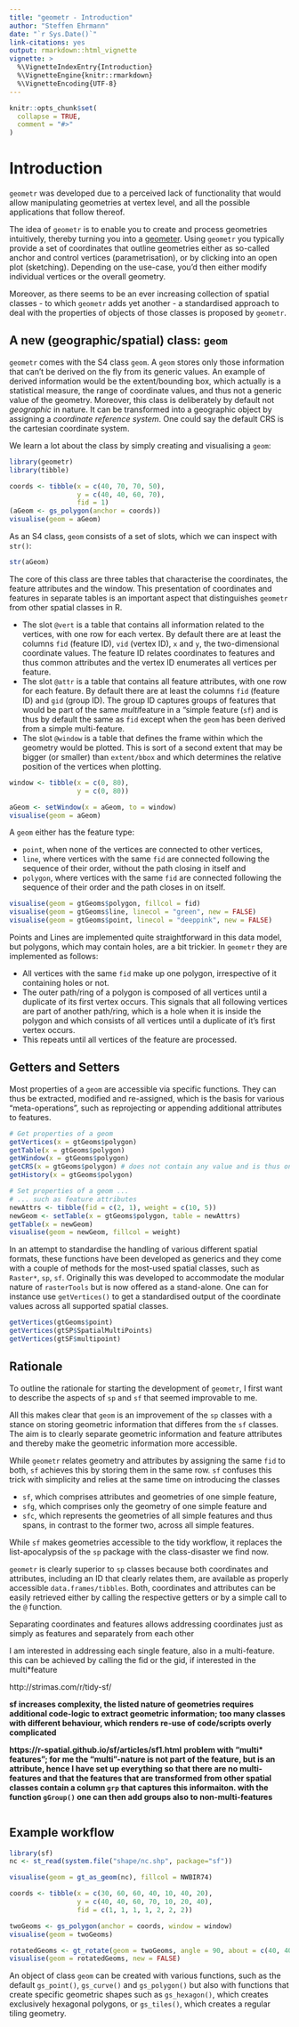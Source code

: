 ```yaml
---
title: "geometr - Introduction"
author: "Steffen Ehrmann"
date: "`r Sys.Date()`"
link-citations: yes
output: rmarkdown::html_vignette
vignette: >
  %\VignetteIndexEntry{Introduction}
  %\VignetteEngine{knitr::rmarkdown}
  %\VignetteEncoding{UTF-8}
---
```


```r
knitr::opts_chunk$set(
  collapse = TRUE,
  comment = "#>"
)
```

# Introduction

`geometr` was developed due to a perceived lack of functionality that would allow manipulating geometries at vertex level, and all the possible applications that follow thereof.

The idea of `geometr` is to enable you to create and process geometries intuitively, thereby turning you into a [geometer](https://en.wikipedia.org/wiki/List_of_geometers). Using `geometr` you typically provide a set of coordinates that outline geometries either as so-called anchor and control vertices (parametrisation), or by clicking into an open plot (sketching). Depending on the use-case, you'd then either modify individual vertices or the overall geometry.

Moreover, as there seems to be an ever increasing collection of spatial classes - to which `geometr` adds yet another - a standardised approach to deal with the properties of objects of those classes is proposed by `geometr`.

## A new (geographic/spatial) class: `geom`
`geometr` comes with the S4 class `geom`. A `geom` stores only those information that can't be derived on the fly from its generic values. An example of derived information would be the extent/bounding box, which actually is a statistical measure, the range of coordinate values, and thus not a generic value of the geometry. Moreover, this class is deliberately by default not *geographic* in nature. It can be transformed into a geographic object by assigning a *coordinate reference system*. One could say the default CRS is the cartesian coordinate system.

We learn a lot about the class by simply creating and visualising a `geom`:

```r
library(geometr)
library(tibble)

coords <- tibble(x = c(40, 70, 70, 50),
                 y = c(40, 40, 60, 70),
                 fid = 1)
(aGeom <- gs_polygon(anchor = coords))
visualise(geom = aGeom)
```

As an S4 class, `geom` consists of a set of slots, which we can inspect with `str()`:

```r
str(aGeom)
```

The core of this class are three tables that characterise the coordinates, the feature attributes and the window. This presentation of coordinates and features in separate tables is an important aspect that distinguishes `geometr` from other spatial classes in R.

- The slot `@vert` is a table that contains all information related to the vertices, with one row for each vertex. By default there are at least the columns `fid` (feature ID), `vid` (vertex ID), `x` and `y`, the two-dimensional coordinate values. The feature ID relates coordinates to features and thus common attributes and the vertex ID enumerates all vertices per feature.
- The slot `@attr` is a table that contains all feature attributes, with one row for each feature. By default there are at least the columns `fid` (feature ID) and `gid` (group ID). The group ID captures groups of features that would be part of the same *multi*feature in a "simple feature (`sf`) and is thus by default the same as `fid` except when the `geom` has been derived from a simple multi-feature.
- The slot `@window` is a table that defines the frame within which the geometry would be plotted. This is sort of a second extent that may be bigger (or smaller) than `extent/bbox` and which determines the relative position of the vertices when plotting.

```r
window <- tibble(x = c(0, 80),
                 y = c(0, 80))

aGeom <- setWindow(x = aGeom, to = window)
visualise(geom = aGeom)
```

A `geom` either has the feature type:

- `point`, when none of the vertices are connected to other vertices, 
- `line`, where vertices with the same `fid` are connected following the sequence of their order, without the path closing in itself and
- `polygon`, where vertices with the same `fid` are connected following the sequence of their order and the path closes in on itself.

```r
visualise(geom = gtGeoms$polygon, fillcol = fid)
visualise(geom = gtGeoms$line, linecol = "green", new = FALSE)
visualise(geom = gtGeoms$point, linecol = "deeppink", new = FALSE)
```

Points and Lines are implemented quite straightforward in this data model, but polygons, which may contain
holes, are a bit trickier. In `geometr` they are implemented as follows:

- All vertices with the same `fid` make up one polygon, irrespective of it containing holes or not.
- The outer path/ring of a polygon is composed of all vertices until a duplicate of its first vertex
occurs. This signals that all following vertices are part of another path/ring, which is a hole when it is inside the polygon and which consists of all vertices until a duplicate of it's first vertex occurs.
- This repeats until all vertices of the feature are processed.

## Getters and Setters

Most properties of a `geom` are accessible via specific functions. They can thus be extracted, modified and re-assigned, which is the basis for various "meta-operations", such as reprojecting or appending additional attributes to features.

```r
# Get properties of a geom
getVertices(x = gtGeoms$polygon)
getTable(x = gtGeoms$polygon)
getWindow(x = gtGeoms$polygon)
getCRS(x = gtGeoms$polygon) # does not contain any value and is thus only valid in the cartesian coordinate system
getHistory(x = gtGeoms$polygon)

# Set properties of a geom ...
# ... such as feature attributes
newAttrs <- tibble(fid = c(2, 1), weight = c(10, 5))
newGeom <- setTable(x = gtGeoms$polygon, table = newAttrs)
getTable(x = newGeom)
visualise(geom = newGeom, fillcol = weight)
```

In an attempt to standardise the handling of various different spatial formats, these functions have been developed as generics and they come with a couple of methods for the most-used spatial classes, such as `Raster*`, `sp`, `sf`. Originally this was developed to accommodate the modular nature of `rasterTools` but is now offered as a stand-alone. One can for instance use `getVertices()` to get a standardised output of the coordinate values across all supported spatial classes.

```r
getVertices(gtGeoms$point)
getVertices(gtSP$SpatialMultiPoints)
getVertices(gtSF$multipoint)
```

## Rationale

To outline the rationale for starting the development of `geometr`, I first want to describe the aspects of `sp` and `sf` that seemed improvable to me.

All this makes clear that `geom` is an improvement of the `sp` classes with a stance on storing geometric information that differes from the `sf` classes. The aim is to clearly separate geometric information and feature attributes and thereby make the geometric information more accessible. 

While `geometr` relates geometry and attributes by assigning the same `fid` to both, `sf` achieves this by storing them in the same row. `sf` confuses this trick with simplicity and relies at the same time on introducing the classes 

- `sf`, which comprises attributes and geometries of one simple feature, 
- `sfg`, which comprises only the geometry of one simple feature and 
- `sfc`, which represents the geometries of all simple features and thus spans, in contrast to the former two, across all simple features.

While `sf` makes geometries accessible to the tidy workflow, it replaces the list-apocalypsis of the `sp` package with the class-disaster we find now.

`geometr` is clearly superior to `sp` classes because both coordinates and attributes, including an ID that clearly relates them, are available as properly accessible `data.frames/tibbles`. Both, coordinates and attributes can be easily retrieved either by calling the respective getters or by a simple call to the `@` function.

Separating coordinates and features allows addressing coordinates just as simply as features and separately from each other

I am interested in addressing each single feature, also in a multi-feature. this can be achieved by calling the fid or the gid, if interested in the multi*feature

http://strimas.com/r/tidy-sf/

**sf increases complexity, the listed nature of geometries requires additional code-logic to extract geometric information; too many classes with different behaviour, which renders re-use of code/scripts overly complicated**

**https://r-spatial.github.io/sf/articles/sf1.html**
**problem with "multi* features"; for me the "multi"-nature is not part of the feature, but is an attribute, hence I have set up everything so that there are no multi-features and that the features that are transformed from other spatial classes contain a column `grp` that captures this informaiton. with the function `gGroup()` one can then add groups also to non-multi-features**

```r

```


## Example workflow

```r
library(sf)
nc <- st_read(system.file("shape/nc.shp", package="sf"))

visualise(geom = gt_as_geom(nc), fillcol = NWBIR74)
```


```r

coords <- tibble(x = c(30, 60, 60, 40, 10, 40, 20),
                 y = c(40, 40, 60, 70, 10, 20, 40),
                 fid = c(1, 1, 1, 1, 2, 2, 2))

twoGeoms <- gs_polygon(anchor = coords, window = window)
visualise(geom = twoGeoms)

rotatedGeoms <- gt_rotate(geom = twoGeoms, angle = 90, about = c(40, 40))
visualise(geom = rotatedGeoms, new = FALSE)
```

An object of class `geom` can be created with various functions, such as the default `gs_point()`, `gs_curve()` and `gs_polygon()` but also with functions that create specific geometric shapes such as `gs_hexagon()`, which creates exclusively hexagonal polygons, or `gs_tiles()`, which creates a regular tiling geometry.